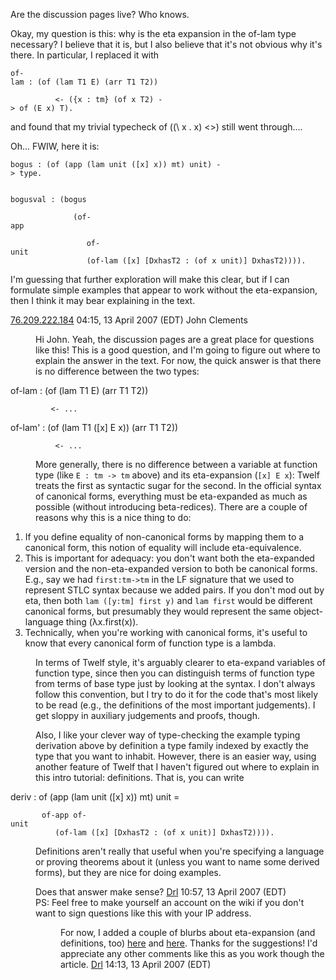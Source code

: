 Are the discussion pages live?  Who knows.

Okay, my question is this: why is the eta expansion in the of-lam type necessary?  I believe that it is, but I also believe that it's not obvious why it's there.  In particular, I replaced it with

<twelf>
 of-lam : (of (lam T1 E) (arr T1 T2))                                                     
           <- ({x : tm} (of x T2) -> of (E x) T).                                         
</twelf>
and found that my trivial typecheck of ((\ x . x) <>) still went through....

Oh... FWIW, here it is:
<twelf>
 bogus : (of (app (lam unit ([x] x)) mt) unit) -> type.                                   
                                                                                         
 bogusval : (bogus                                                                        
               (of-app                                                                    
                  of-unit                                                                 
                  (of-lam ([x] [DxhasT2 : (of x unit)] DxhasT2)))).
</twelf>
I'm guessing that further exploration will make this clear, but if I can formulate simple examples that appear to work without the eta-expansion, then I think it may bear explaining in the text.                 
: 
[[User:76.209.222.184|76.209.222.184]] 04:15, 13 April 2007 (EDT) John Clements

: Hi John. Yeah, the discussion pages are a great place for questions like this!  This is a good question, and I'm going to figure out where to explain the answer in the text.  For now, the quick answer is that there is no difference between the two types:
<twelf>
of-lam : (of (lam T1 E) (arr T1 T2))                                                     
          <- ...                                          
of-lam' : (of (lam T1 ([x] E x)) (arr T1 T2))                                                     
           <- ... 
</twelf>                                        

: More generally, there is no difference between a variable at function type (like <tt>E : tm -> tm</tt> above) and its eta-expansion (<tt>[x] E x</tt>): Twelf treats the first as syntactic sugar for the second.  In the official syntax of canonical forms, everything must be eta-expanded as much as possible (without introducing beta-redices).  There are a couple of reasons why this is a nice thing to do:
# If you define equality of non-canonical forms by mapping them to a canonical form, this notion of equality will include eta-equivalence.
# This is important for adequacy: you don't want both the eta-expanded version and the non-eta-expanded version to both be canonical forms. E.g., say we had <tt>first:tm->tm</tt> in the LF signature that we used to represent STLC syntax because we added pairs.  If you don't mod out by eta, then both <tt>lam ([y:tm] first y)</tt> and <tt>lam first</tt> would be different canonical forms, but presumably they would represent the same object-language thing (λx.first(x)).  
# Technically, when you're working with canonical forms, it's useful to know that every canonical form of function type is a lambda.

: In terms of Twelf style, it's arguably clearer to eta-expand variables of function type, since then you can distinguish terms of function type from terms of base type just by looking at the syntax.  I don't always follow this convention, but I try to do it for the code that's most likely to be read (e.g., the definitions of the most important judgements).  I get sloppy in auxiliary judgements and proofs, though.  

: Also, I like your clever way of type-checking the example typing derivation above by definition a type family indexed by exactly the type that you want to inhabit.  However, there is an easier way, using another feature of Twelf that I haven't figured out where to explain in this intro tutorial: definitions.  That is, you can write
<twelf>
deriv : of (app (lam unit ([x] x)) mt) unit =                                                                                        
        of-app of-unit                                                                 
           (of-lam ([x] [DxhasT2 : (of x unit)] DxhasT2)))).
</twelf>
: Definitions aren't really that useful when you're specifying a language or proving theorems about it (unless you want to name some derived forms), but they are nice for doing examples.  

: Does that answer make sense? [[User:Drl|Drl]] 10:57, 13 April 2007 (EDT)
: PS: Feel free to make yourself an account on the wiki if you don't want to sign questions like this with your IP address.

:: For now, I added a couple of blurbs about eta-expansion (and definitions, too) [[Proving metatheorems:Full LF|here]] and [[Proving metatheorems:Representing the judgements of the STLC|here]].  Thanks for the suggestions!  I'd appreciate any other comments like this as you work though the article.  [[User:Drl|Drl]] 14:13, 13 April 2007 (EDT)